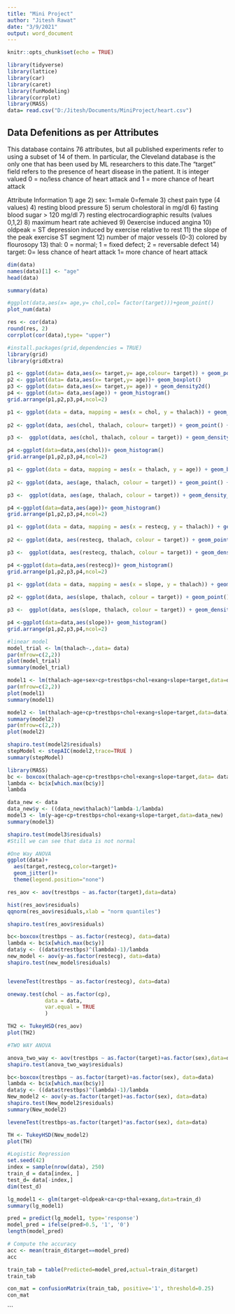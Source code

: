 ---
title: "Mini Project"
author: "Jitesh Rawat"
date: "3/9/2021"
output: word_document
---

```{r setup, include=FALSE}
knitr::opts_chunk$set(echo = TRUE)
```
```{r}
library(tidyverse)
library(lattice)
library(car)
library(caret)
library(funModeling)
library(corrplot)
library(MASS)
data= read.csv("D:/Jitesh/Documents/MiniProject/heart.csv")
```
## Data Defenitions as per Attributes

This database contains 76 attributes, but all published experiments refer to using a subset of 14 of them. In particular, the Cleveland database is the only one that has been used by ML researchers to this date.The "target" field refers to the presence of heart disease in the patient. It is integer valued 0 = no/less chance of heart attack and 1 = more chance of heart attack

Attribute Information
1) age
2) sex: 1=male 0=female
3) chest pain type (4 values)
4) resting blood pressure
5) serum cholestoral in mg/dl
6) fasting blood sugar > 120 mg/dl
7) resting electrocardiographic results (values 0,1,2)
8) maximum heart rate achieved
9) 0exercise induced angina
10) oldpeak = ST depression induced by exercise relative to rest
11) the slope of the peak exercise ST segment
12) number of major vessels (0-3) colored by flourosopy
13) thal: 0 = normal; 1 = fixed defect; 2 = reversable defect
14) target: 0= less chance of heart attack 1= more chance of heart attack


```{r}
dim(data)
names(data)[1] <- "age"
head(data)
```

```{r}
summary(data)
```
```{r}
#ggplot(data,aes(x= age,y= chol,col= factor(target)))+geom_point()
plot_num(data)
```
```{r}
res <- cor(data)
round(res, 2)
corrplot(cor(data),type= "upper")
```

```{r}
#install.packages(grid,dependencies = TRUE)
library(grid)
library(gridExtra)
```

```{r}
p1 <- ggplot(data= data,aes(x= target,y= age,colour= target)) + geom_point()
p2 <- ggplot(data= data,aes(x= target,y= age))+ geom_boxplot()
p3 <- ggplot(data= data,aes(x= target,y= age)) + geom_density2d()
p4 <- ggplot(data= data,aes(age)) + geom_histogram()
grid.arrange(p1,p2,p3,p4,ncol=2)
```
```{r}
p1 <- ggplot(data = data, mapping = aes(x = chol, y = thalach)) + geom_boxplot()
   
p2 <- ggplot(data, aes(chol, thalach, colour= target)) + geom_point() + geom_smooth(method= lm)

p3 <-  ggplot(data, aes(chol, thalach, colour = target)) + geom_density_2d()

p4 <-ggplot(data=data,aes(chol))+ geom_histogram()
grid.arrange(p1,p2,p3,p4,ncol=2)
```


```{r}
p1 <- ggplot(data = data, mapping = aes(x = thalach, y = age)) + geom_boxplot()
   
p2 <- ggplot(data, aes(age, thalach, colour = target)) + geom_point() + geom_smooth(method= lm)

p3 <-  ggplot(data, aes(age, thalach, colour = target)) + geom_density_2d_filled()

p4 <-ggplot(data=data,aes(age))+ geom_histogram()
grid.arrange(p1,p2,p3,p4,ncol=2)
```


```{r}
p1 <- ggplot(data = data, mapping = aes(x = restecg, y = thalach)) + geom_boxplot()
   
p2 <- ggplot(data, aes(restecg, thalach, colour = target)) + geom_point() 

p3 <-  ggplot(data, aes(restecg, thalach, colour = target)) + geom_density_2d()

p4 <-ggplot(data=data,aes(restecg))+ geom_histogram()
grid.arrange(p1,p2,p3,p4,ncol=2)
```

```{r}
p1 <- ggplot(data = data, mapping = aes(x = slope, y = thalach)) + geom_boxplot()
   
p2 <- ggplot(data, aes(slope, thalach, colour = target)) + geom_point() 

p3 <-  ggplot(data, aes(slope, thalach, colour = target)) + geom_density_2d()

p4 <-ggplot(data=data,aes(slope))+ geom_histogram()
grid.arrange(p1,p2,p3,p4,ncol=2)
```


```{r}
#linear model
model_trial <- lm(thalach~.,data= data)
par(mfrow=c(2,2))
plot(model_trial)
summary(model_trial)
```


```{r}

model1 <- lm(thalach~age+sex+cp+trestbps+chol+exang+slope+target,data=data)
par(mfrow=c(2,2))
plot(model1)
summary(model1)
```
```{r}
model2 <- lm(thalach~age+cp+trestbps+chol+exang+slope+target,data=data)
summary(model2)
par(mfrow=c(2,2))
plot(model2)

```

```{r}
shapiro.test(model2$residuals)
stepModel <- stepAIC(model2,trace=TRUE )
summary(stepModel)
```

```{r}
library(MASS)
bc <- boxcox(thalach~age+cp+trestbps+chol+exang+slope+target,data= data)
lambda <- bc$x[which.max(bc$y)]
lambda
```
```{r}
data_new <- data
data_new$y <- ((data_new$thalach)^lambda-1/lambda)
model3 <- lm(y~age+cp+trestbps+chol+exang+slope+target,data=data_new)
summary(model3)
```
```{r}
shapiro.test(model3$residuals)
#Still we can see that data is not normal 
```
```{r}
#One Way ANOVA
ggplot(data)+
  aes(target,restecg,color=target)+
  geom_jitter()+
  theme(legend.position="none")

res_aov <- aov(trestbps ~ as.factor(target),data=data)

hist(res_aov$residuals)
qqnorm(res_aov$residuals,xlab = "norm quantiles")
```
```{r}
shapiro.test(res_aov$residuals)

bc<-boxcox(trestbps ~ as.factor(restecg), data=data)
lambda <- bc$x[which.max(bc$y)]
data$y <- ((data$trestbps)^(lambda)-1)/lambda
new_model <- aov(y~as.factor(restecg), data=data)
shapiro.test(new_model$residuals)


leveneTest(trestbps ~ as.factor(restecg), data=data)

oneway.test(chol ~ as.factor(cp),
            data = data,
            var.equal = TRUE
            )

TH2 <- TukeyHSD(res_aov)
plot(TH2)
```
```{r}
#TWO WAY ANOVA

anova_two_way <- aov(trestbps ~ as.factor(target)+as.factor(sex),data=data)
shapiro.test(anova_two_way$residuals)
```


```{r}
bc<-boxcox(trestbps ~ as.factor(target)+as.factor(sex), data=data)
lambda <- bc$x[which.max(bc$y)]
data$y <- ((data$trestbps)^(lambda)-1)/lambda
New_model2 <- aov(y~as.factor(target)+as.factor(sex), data=data)
shapiro.test(New_model2$residuals)
summary(New_model2)
```


```{r}
leveneTest(trestbps~as.factor(target)*as.factor(sex), data=data)
```


```{r}
TH <- TukeyHSD(New_model2)
plot(TH)
```

```{r}
#Logistic Regression
set.seed(42)
index = sample(nrow(data), 250)
train_d = data[index, ]
test_d= data[-index,]
dim(test_d) 
```
```{r}
lg_model1 <- glm(target~oldpeak+ca+cp+thal+exang,data=train_d)
summary(lg_model1)
```

```{r}
pred = predict(lg_model1, type='response')
model_pred = ifelse(pred>0.5, '1', '0')
length(model_pred)
```

```{r}
# Compute the accuracy
acc <- mean(train_d$target==model_pred)
acc
```
```{r}
train_tab = table(Predicted=model_pred,actual=train_d$target)
train_tab

con_mat = confusionMatrix(train_tab, positive='1', threshold=0.25)
con_mat
```
```

